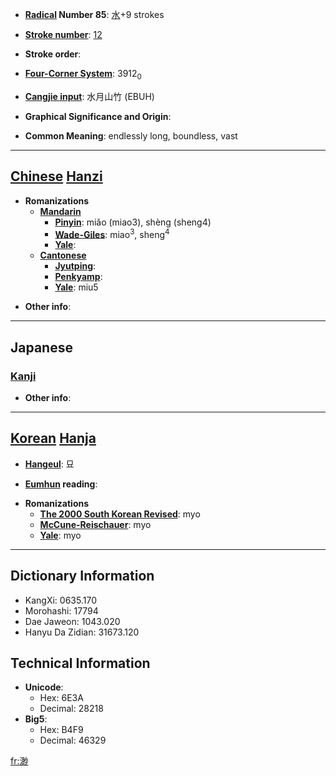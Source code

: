 * '''[[Wiktionary:Chinese radical index| Radical]] Number 85''': [[Wiktionary:Chinese radical index 水|水]]+9 strokes

* '''[[Wiktionary:Chinese total strokes index|Stroke number]]''': [[Wiktionary:Chinese total strokes index 12|12]]

* '''Stroke order''': 

* '''[[Wiktionary:Chinese four corner index|Four-Corner System]]''': 3912<sub>0</sub>

* '''[[Wiktionary:Chinese Cangjie index|Cangjie input]]''': 水月山竹 (EBUH)

* '''Graphical Significance and Origin''': 

* '''Common Meaning''': endlessly long, boundless, vast

----

== [[Chinese]] [[Hanzi]] ==

* '''Romanizations'''
** '''[[Mandarin]]'''
*** '''[[Pinyin]]''': miǎo (miao3), shèng (sheng4)
*** '''[[Wade-Giles]]''': miao<sup>3</sup>, sheng<sup>4</sup>
*** '''[[Yale]]''': 
** '''[[Cantonese]]'''
*** '''[[Jyutping]]''':
*** '''[[Penkyamp]]''': 
*** '''[[Yale]]''': miu5

* '''Other info''': 

----

==Japanese==
===[[Kanji]]===
{{kanji|on readings=[[びょう]] (byō)
|kun readings=[[ひろい]] (hiroi), [[はるか]] (haruka)
}}

* '''Other info''':  

----

== [[Korean]] [[Hanja]] ==

* '''[[Hangeul]]''': 묘

* '''[[Eumhun]] reading''': 

* '''Romanizations'''
** '''[[The 2000 South Korean Revised Romanization|The 2000 South Korean Revised]]''': myo
** '''[[McCune-Reischauer]]''': myo
** '''[[Yale]]''': myo

----

== Dictionary Information ==

* KangXi: 0635.170
* Morohashi: 17794
* Dae Jaweon: 1043.020
* Hanyu Da Zidian: 31673.120

== Technical Information ==

* '''Unicode''':
** Hex: 6E3A
** Decimal: 28218
* '''Big5''':
** Hex: B4F9
** Decimal: 46329

[[fr:渺]]